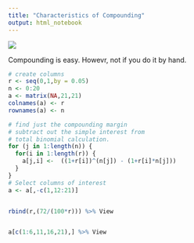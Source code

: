 ```yaml
---
title: "Characteristics of Compounding"
output: html_notebook
---
```


![](http://imgs.xkcd.com/comics/investing.png)

Compounding is easy. Howevr, not if you do it by hand.






```r
# create columns
r <- seq(0,1,by = 0.05)
n <- 0:20
a <- matrix(NA,21,21)
colnames(a) <- r
rownames(a) <- n

# find just the compounding margin
# subtract out the simple interest from 
# total binomial calculation.
for (j in 1:length(n)) {
  for(i in 1:length(r)) {
    a[j,i] <-  ((1+r[i])^(n[j]) - (1+r[i]*n[j]))
  }
}
# Select columns of interest
a <- a[,-c(1,12:21)]


rbind(r,(72/(100*r))) %>% View 


a[c(1:6,11,16,21),] %>% View
```

